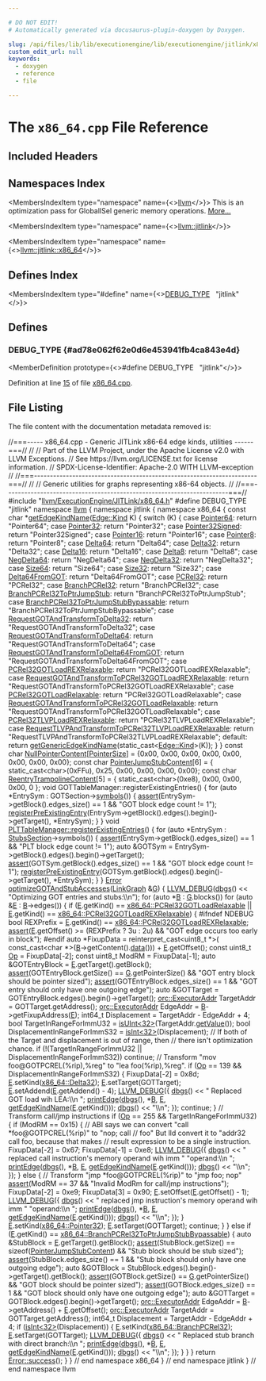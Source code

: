 ```yaml
---

# DO NOT EDIT!
# Automatically generated via docusaurus-plugin-doxygen by Doxygen.

slug: /api/files/lib/lib/executionengine/lib/executionengine/jitlink/x86-64-cpp
custom_edit_url: null
keywords:
  - doxygen
  - reference
  - file

---
```





# The `x86_64.cpp` File Reference

<DoxygenPage pluginConfig={pluginConfig}>



## Included Headers

<IncludesList>
<IncludesListItem
  filePath="llvm/ExecutionEngine/JITLink/x86_64.h"
  permalink="/docs/api/files/include/include/llvm/include/llvm/executionengine/include/llvm/executionengine/jitlink/x86-64-h"
  isLocal="true" />
</IncludesList>

## Namespaces Index

<MembersIndex>

<MembersIndexItem
  type="namespace"
  name={<><a href="/docs/api/namespaces/llvm">llvm</a></>}>
This is an optimization pass for GlobalISel generic memory operations. <a href="/docs/api/namespaces/llvm/#details">More...</a>
</MembersIndexItem>

<MembersIndexItem
  type="namespace"
  name={<><a href="/docs/api/namespaces/llvm/jitlink">llvm::jitlink</a></>}>
</MembersIndexItem>

<MembersIndexItem
  type="namespace"
  name={<><a href="/docs/api/namespaces/llvm/jitlink/x86-64">llvm::jitlink::x86_64</a></>}>
</MembersIndexItem>

</MembersIndex>

## Defines Index

<MembersIndex>

<MembersIndexItem
  type="#define"
  name={<><a href="#ad78e062f62e0d6e453941fb4ca843e4d">DEBUG&#95;TYPE</a>&nbsp;&nbsp;&nbsp;&quot;jitlink&quot;</>}>
</MembersIndexItem>

</MembersIndex>


<SectionDefinition>

## Defines

### DEBUG&#95;TYPE {#ad78e062f62e0d6e453941fb4ca843e4d}

<MemberDefinition
  prototype={<>#define DEBUG&#95;TYPE&nbsp;&nbsp;&nbsp;&quot;jitlink&quot;</>}>

Definition at line <a href="#l00015">15</a> of file <a href="/docs/api/files/lib/lib/executionengine/lib/executionengine/jitlink/x86-64-cpp">x86&#95;64.cpp</a>.
</MemberDefinition>

</SectionDefinition>

## File Listing

The file content with the documentation metadata removed is:

<ProgramListing>

<Link id="l00001" /><CodeLine lineNumber="1"><span class="doxyHighlightComment">//===----- x86&#95;64.cpp - Generic JITLink x86-64 edge kinds, utilities ------===//</span></CodeLine>
<Link id="l00002" /><CodeLine lineNumber="2"><span class="doxyHighlightComment">//</span></CodeLine>
<Link id="l00003" /><CodeLine lineNumber="3"><span class="doxyHighlightComment">// Part of the LLVM Project, under the Apache License v2.0 with LLVM Exceptions.</span></CodeLine>
<Link id="l00004" /><CodeLine lineNumber="4"><span class="doxyHighlightComment">// See https://llvm.org/LICENSE.txt for license information.</span></CodeLine>
<Link id="l00005" /><CodeLine lineNumber="5"><span class="doxyHighlightComment">// SPDX-License-Identifier: Apache-2.0 WITH LLVM-exception</span></CodeLine>
<Link id="l00006" /><CodeLine lineNumber="6"><span class="doxyHighlightComment">//</span></CodeLine>
<Link id="l00007" /><CodeLine lineNumber="7"><span class="doxyHighlightComment">//===----------------------------------------------------------------------===//</span></CodeLine>
<Link id="l00008" /><CodeLine lineNumber="8"><span class="doxyHighlightComment">//</span></CodeLine>
<Link id="l00009" /><CodeLine lineNumber="9"><span class="doxyHighlightComment">// Generic utilities for graphs representing x86-64 objects.</span></CodeLine>
<Link id="l00010" /><CodeLine lineNumber="10"><span class="doxyHighlightComment">//</span></CodeLine>
<Link id="l00011" /><CodeLine lineNumber="11"><span class="doxyHighlightComment">//===----------------------------------------------------------------------===//</span></CodeLine>
<Link id="l00012" /><CodeLine lineNumber="12"></CodeLine>
<Link id="l00013" /><CodeLine lineNumber="13"><span class="doxyHighlightPreprocessor">#include &quot;<a href="/docs/api/files/include/include/llvm/include/llvm/executionengine/include/llvm/executionengine/jitlink/x86-64-h">llvm/ExecutionEngine/JITLink/x86&#95;64.h</a>&quot;</span></CodeLine>
<Link id="l00014" /><CodeLine lineNumber="14"></CodeLine>
<Link id="l00015" /><CodeLine lineNumber="15" lineLink="#ad78e062f62e0d6e453941fb4ca843e4d"><span class="doxyHighlightPreprocessor">#define DEBUG&#95;TYPE &quot;jitlink&quot;</span></CodeLine>
<Link id="l00016" /><CodeLine lineNumber="16"></CodeLine>
<Link id="l00017" /><CodeLine lineNumber="17"><span class="doxyHighlightKeyword">namespace </span><span class="doxyHighlight"><a href="/docs/api/namespaces/llvm">llvm</a> &#123;</span></CodeLine>
<Link id="l00018" /><CodeLine lineNumber="18"><span class="doxyHighlightKeyword">namespace </span><span class="doxyHighlight">jitlink &#123;</span></CodeLine>
<Link id="l00019" /><CodeLine lineNumber="19"><span class="doxyHighlightKeyword">namespace </span><span class="doxyHighlight">x86&#95;64 &#123;</span></CodeLine>
<Link id="l00020" /><CodeLine lineNumber="20"></CodeLine>
<Link id="l00021" /><CodeLine lineNumber="21" lineLink="/docs/api/namespaces/llvm/jitlink/x86-64/#a2b9b4bde645a27a83435303ac1e06e69"><span class="doxyHighlightKeyword">const</span><span class="doxyHighlight"> </span><span class="doxyHighlightKeywordType">char</span><span class="doxyHighlight"> &#42;<a href="/docs/api/namespaces/llvm/jitlink/x86-64/#a2b9b4bde645a27a83435303ac1e06e69">getEdgeKindName</a>(<a href="/docs/api/classes/llvm/jitlink/edge/#af18145da213e6c4033b368d657e80baa">Edge::Kind</a> K) &#123;</span></CodeLine>
<Link id="l00022" /><CodeLine lineNumber="22"><span class="doxyHighlight">  </span><span class="doxyHighlightKeywordFlow">switch</span><span class="doxyHighlight"> (K) &#123;</span></CodeLine>
<Link id="l00023" /><CodeLine lineNumber="23"><span class="doxyHighlight">  </span><span class="doxyHighlightKeywordFlow">case</span><span class="doxyHighlight"> <a href="/docs/api/namespaces/llvm/jitlink/x86-64/#aebb5822f6bda55afbca20f322d73a2a1aa9b0fce35f44572f2bddf0fe8a2c64e4">Pointer64</a>:</span></CodeLine>
<Link id="l00024" /><CodeLine lineNumber="24"><span class="doxyHighlight">    </span><span class="doxyHighlightKeywordFlow">return</span><span class="doxyHighlight"> </span><span class="doxyHighlightStringLiteral">&quot;Pointer64&quot;</span><span class="doxyHighlight">;</span></CodeLine>
<Link id="l00025" /><CodeLine lineNumber="25"><span class="doxyHighlight">  </span><span class="doxyHighlightKeywordFlow">case</span><span class="doxyHighlight"> <a href="/docs/api/namespaces/llvm/jitlink/x86-64/#aebb5822f6bda55afbca20f322d73a2a1a12f965819db53282535bd5766d5783e3">Pointer32</a>:</span></CodeLine>
<Link id="l00026" /><CodeLine lineNumber="26"><span class="doxyHighlight">    </span><span class="doxyHighlightKeywordFlow">return</span><span class="doxyHighlight"> </span><span class="doxyHighlightStringLiteral">&quot;Pointer32&quot;</span><span class="doxyHighlight">;</span></CodeLine>
<Link id="l00027" /><CodeLine lineNumber="27"><span class="doxyHighlight">  </span><span class="doxyHighlightKeywordFlow">case</span><span class="doxyHighlight"> <a href="/docs/api/namespaces/llvm/jitlink/x86-64/#aebb5822f6bda55afbca20f322d73a2a1a34c4628fc868b9a8285b84ac203ff65f">Pointer32Signed</a>:</span></CodeLine>
<Link id="l00028" /><CodeLine lineNumber="28"><span class="doxyHighlight">    </span><span class="doxyHighlightKeywordFlow">return</span><span class="doxyHighlight"> </span><span class="doxyHighlightStringLiteral">&quot;Pointer32Signed&quot;</span><span class="doxyHighlight">;</span></CodeLine>
<Link id="l00029" /><CodeLine lineNumber="29"><span class="doxyHighlight">  </span><span class="doxyHighlightKeywordFlow">case</span><span class="doxyHighlight"> <a href="/docs/api/namespaces/llvm/jitlink/x86-64/#aebb5822f6bda55afbca20f322d73a2a1a9373b13e8458a9e8381f56fc053a90fb">Pointer16</a>:</span></CodeLine>
<Link id="l00030" /><CodeLine lineNumber="30"><span class="doxyHighlight">    </span><span class="doxyHighlightKeywordFlow">return</span><span class="doxyHighlight"> </span><span class="doxyHighlightStringLiteral">&quot;Pointer16&quot;</span><span class="doxyHighlight">;</span></CodeLine>
<Link id="l00031" /><CodeLine lineNumber="31"><span class="doxyHighlight">  </span><span class="doxyHighlightKeywordFlow">case</span><span class="doxyHighlight"> <a href="/docs/api/namespaces/llvm/jitlink/x86-64/#aebb5822f6bda55afbca20f322d73a2a1a21a771aa9e28a965fcfc0f7116afdb52">Pointer8</a>:</span></CodeLine>
<Link id="l00032" /><CodeLine lineNumber="32"><span class="doxyHighlight">    </span><span class="doxyHighlightKeywordFlow">return</span><span class="doxyHighlight"> </span><span class="doxyHighlightStringLiteral">&quot;Pointer8&quot;</span><span class="doxyHighlight">;</span></CodeLine>
<Link id="l00033" /><CodeLine lineNumber="33"><span class="doxyHighlight">  </span><span class="doxyHighlightKeywordFlow">case</span><span class="doxyHighlight"> <a href="/docs/api/namespaces/llvm/jitlink/x86-64/#aebb5822f6bda55afbca20f322d73a2a1a0813e2e217bec0a3795f7e0bf463bbdc">Delta64</a>:</span></CodeLine>
<Link id="l00034" /><CodeLine lineNumber="34"><span class="doxyHighlight">    </span><span class="doxyHighlightKeywordFlow">return</span><span class="doxyHighlight"> </span><span class="doxyHighlightStringLiteral">&quot;Delta64&quot;</span><span class="doxyHighlight">;</span></CodeLine>
<Link id="l00035" /><CodeLine lineNumber="35"><span class="doxyHighlight">  </span><span class="doxyHighlightKeywordFlow">case</span><span class="doxyHighlight"> <a href="/docs/api/namespaces/llvm/jitlink/x86-64/#aebb5822f6bda55afbca20f322d73a2a1ae8b3d9d60bcce88f74377f0b3a845a3c">Delta32</a>:</span></CodeLine>
<Link id="l00036" /><CodeLine lineNumber="36"><span class="doxyHighlight">    </span><span class="doxyHighlightKeywordFlow">return</span><span class="doxyHighlight"> </span><span class="doxyHighlightStringLiteral">&quot;Delta32&quot;</span><span class="doxyHighlight">;</span></CodeLine>
<Link id="l00037" /><CodeLine lineNumber="37"><span class="doxyHighlight">  </span><span class="doxyHighlightKeywordFlow">case</span><span class="doxyHighlight"> <a href="/docs/api/namespaces/llvm/jitlink/x86-64/#aebb5822f6bda55afbca20f322d73a2a1a07c726345490ba4b773b1a3f4d82d58f">Delta16</a>:</span></CodeLine>
<Link id="l00038" /><CodeLine lineNumber="38"><span class="doxyHighlight">    </span><span class="doxyHighlightKeywordFlow">return</span><span class="doxyHighlight"> </span><span class="doxyHighlightStringLiteral">&quot;Delta16&quot;</span><span class="doxyHighlight">;</span></CodeLine>
<Link id="l00039" /><CodeLine lineNumber="39"><span class="doxyHighlight">  </span><span class="doxyHighlightKeywordFlow">case</span><span class="doxyHighlight"> <a href="/docs/api/namespaces/llvm/jitlink/x86-64/#aebb5822f6bda55afbca20f322d73a2a1af668cb8ac335e5d9af3fc8e311b6e0aa">Delta8</a>:</span></CodeLine>
<Link id="l00040" /><CodeLine lineNumber="40"><span class="doxyHighlight">    </span><span class="doxyHighlightKeywordFlow">return</span><span class="doxyHighlight"> </span><span class="doxyHighlightStringLiteral">&quot;Delta8&quot;</span><span class="doxyHighlight">;</span></CodeLine>
<Link id="l00041" /><CodeLine lineNumber="41"><span class="doxyHighlight">  </span><span class="doxyHighlightKeywordFlow">case</span><span class="doxyHighlight"> <a href="/docs/api/namespaces/llvm/jitlink/x86-64/#aebb5822f6bda55afbca20f322d73a2a1a839d55b90b99a051adaac5b1acff9916">NegDelta64</a>:</span></CodeLine>
<Link id="l00042" /><CodeLine lineNumber="42"><span class="doxyHighlight">    </span><span class="doxyHighlightKeywordFlow">return</span><span class="doxyHighlight"> </span><span class="doxyHighlightStringLiteral">&quot;NegDelta64&quot;</span><span class="doxyHighlight">;</span></CodeLine>
<Link id="l00043" /><CodeLine lineNumber="43"><span class="doxyHighlight">  </span><span class="doxyHighlightKeywordFlow">case</span><span class="doxyHighlight"> <a href="/docs/api/namespaces/llvm/jitlink/x86-64/#aebb5822f6bda55afbca20f322d73a2a1abd3d0bdbcb54e70a617ffa080e3befee">NegDelta32</a>:</span></CodeLine>
<Link id="l00044" /><CodeLine lineNumber="44"><span class="doxyHighlight">    </span><span class="doxyHighlightKeywordFlow">return</span><span class="doxyHighlight"> </span><span class="doxyHighlightStringLiteral">&quot;NegDelta32&quot;</span><span class="doxyHighlight">;</span></CodeLine>
<Link id="l00045" /><CodeLine lineNumber="45"><span class="doxyHighlight">  </span><span class="doxyHighlightKeywordFlow">case</span><span class="doxyHighlight"> <a href="/docs/api/namespaces/llvm/jitlink/x86-64/#aebb5822f6bda55afbca20f322d73a2a1a8234b7c99627f2565403c5ae878c2fca">Size64</a>:</span></CodeLine>
<Link id="l00046" /><CodeLine lineNumber="46"><span class="doxyHighlight">    </span><span class="doxyHighlightKeywordFlow">return</span><span class="doxyHighlight"> </span><span class="doxyHighlightStringLiteral">&quot;Size64&quot;</span><span class="doxyHighlight">;</span></CodeLine>
<Link id="l00047" /><CodeLine lineNumber="47"><span class="doxyHighlight">  </span><span class="doxyHighlightKeywordFlow">case</span><span class="doxyHighlight"> <a href="/docs/api/namespaces/llvm/jitlink/x86-64/#aebb5822f6bda55afbca20f322d73a2a1aaa0c7a1bad5278edf861978dd8ee784b">Size32</a>:</span></CodeLine>
<Link id="l00048" /><CodeLine lineNumber="48"><span class="doxyHighlight">    </span><span class="doxyHighlightKeywordFlow">return</span><span class="doxyHighlight"> </span><span class="doxyHighlightStringLiteral">&quot;Size32&quot;</span><span class="doxyHighlight">;</span></CodeLine>
<Link id="l00049" /><CodeLine lineNumber="49"><span class="doxyHighlight">  </span><span class="doxyHighlightKeywordFlow">case</span><span class="doxyHighlight"> <a href="/docs/api/namespaces/llvm/jitlink/x86-64/#aebb5822f6bda55afbca20f322d73a2a1a01de57a850e4e1dcca112b0916082457">Delta64FromGOT</a>:</span></CodeLine>
<Link id="l00050" /><CodeLine lineNumber="50"><span class="doxyHighlight">    </span><span class="doxyHighlightKeywordFlow">return</span><span class="doxyHighlight"> </span><span class="doxyHighlightStringLiteral">&quot;Delta64FromGOT&quot;</span><span class="doxyHighlight">;</span></CodeLine>
<Link id="l00051" /><CodeLine lineNumber="51"><span class="doxyHighlight">  </span><span class="doxyHighlightKeywordFlow">case</span><span class="doxyHighlight"> <a href="/docs/api/namespaces/llvm/jitlink/x86-64/#aebb5822f6bda55afbca20f322d73a2a1a7cb0483abb6a27356f946cb706c696a9">PCRel32</a>:</span></CodeLine>
<Link id="l00052" /><CodeLine lineNumber="52"><span class="doxyHighlight">    </span><span class="doxyHighlightKeywordFlow">return</span><span class="doxyHighlight"> </span><span class="doxyHighlightStringLiteral">&quot;PCRel32&quot;</span><span class="doxyHighlight">;</span></CodeLine>
<Link id="l00053" /><CodeLine lineNumber="53"><span class="doxyHighlight">  </span><span class="doxyHighlightKeywordFlow">case</span><span class="doxyHighlight"> <a href="/docs/api/namespaces/llvm/jitlink/x86-64/#aebb5822f6bda55afbca20f322d73a2a1a34ef37c952f50f08ba132f992af9bba4">BranchPCRel32</a>:</span></CodeLine>
<Link id="l00054" /><CodeLine lineNumber="54"><span class="doxyHighlight">    </span><span class="doxyHighlightKeywordFlow">return</span><span class="doxyHighlight"> </span><span class="doxyHighlightStringLiteral">&quot;BranchPCRel32&quot;</span><span class="doxyHighlight">;</span></CodeLine>
<Link id="l00055" /><CodeLine lineNumber="55"><span class="doxyHighlight">  </span><span class="doxyHighlightKeywordFlow">case</span><span class="doxyHighlight"> <a href="/docs/api/namespaces/llvm/jitlink/x86-64/#aebb5822f6bda55afbca20f322d73a2a1ab397b16e783227e075cdb27c9afbcdc4">BranchPCRel32ToPtrJumpStub</a>:</span></CodeLine>
<Link id="l00056" /><CodeLine lineNumber="56"><span class="doxyHighlight">    </span><span class="doxyHighlightKeywordFlow">return</span><span class="doxyHighlight"> </span><span class="doxyHighlightStringLiteral">&quot;BranchPCRel32ToPtrJumpStub&quot;</span><span class="doxyHighlight">;</span></CodeLine>
<Link id="l00057" /><CodeLine lineNumber="57"><span class="doxyHighlight">  </span><span class="doxyHighlightKeywordFlow">case</span><span class="doxyHighlight"> <a href="/docs/api/namespaces/llvm/jitlink/x86-64/#aebb5822f6bda55afbca20f322d73a2a1abbcdf6b67a662a9bd7b37181b24a3c6f">BranchPCRel32ToPtrJumpStubBypassable</a>:</span></CodeLine>
<Link id="l00058" /><CodeLine lineNumber="58"><span class="doxyHighlight">    </span><span class="doxyHighlightKeywordFlow">return</span><span class="doxyHighlight"> </span><span class="doxyHighlightStringLiteral">&quot;BranchPCRel32ToPtrJumpStubBypassable&quot;</span><span class="doxyHighlight">;</span></CodeLine>
<Link id="l00059" /><CodeLine lineNumber="59"><span class="doxyHighlight">  </span><span class="doxyHighlightKeywordFlow">case</span><span class="doxyHighlight"> <a href="/docs/api/namespaces/llvm/jitlink/x86-64/#aebb5822f6bda55afbca20f322d73a2a1a1b3a2e2ef0509b193690450206228b2b">RequestGOTAndTransformToDelta32</a>:</span></CodeLine>
<Link id="l00060" /><CodeLine lineNumber="60"><span class="doxyHighlight">    </span><span class="doxyHighlightKeywordFlow">return</span><span class="doxyHighlight"> </span><span class="doxyHighlightStringLiteral">&quot;RequestGOTAndTransformToDelta32&quot;</span><span class="doxyHighlight">;</span></CodeLine>
<Link id="l00061" /><CodeLine lineNumber="61"><span class="doxyHighlight">  </span><span class="doxyHighlightKeywordFlow">case</span><span class="doxyHighlight"> <a href="/docs/api/namespaces/llvm/jitlink/x86-64/#aebb5822f6bda55afbca20f322d73a2a1a60f7bd35a2ff8c19770fee91581e3929">RequestGOTAndTransformToDelta64</a>:</span></CodeLine>
<Link id="l00062" /><CodeLine lineNumber="62"><span class="doxyHighlight">    </span><span class="doxyHighlightKeywordFlow">return</span><span class="doxyHighlight"> </span><span class="doxyHighlightStringLiteral">&quot;RequestGOTAndTransformToDelta64&quot;</span><span class="doxyHighlight">;</span></CodeLine>
<Link id="l00063" /><CodeLine lineNumber="63"><span class="doxyHighlight">  </span><span class="doxyHighlightKeywordFlow">case</span><span class="doxyHighlight"> <a href="/docs/api/namespaces/llvm/jitlink/x86-64/#aebb5822f6bda55afbca20f322d73a2a1a75c226be11a3474c2fec6ed507d60a12">RequestGOTAndTransformToDelta64FromGOT</a>:</span></CodeLine>
<Link id="l00064" /><CodeLine lineNumber="64"><span class="doxyHighlight">    </span><span class="doxyHighlightKeywordFlow">return</span><span class="doxyHighlight"> </span><span class="doxyHighlightStringLiteral">&quot;RequestGOTAndTransformToDelta64FromGOT&quot;</span><span class="doxyHighlight">;</span></CodeLine>
<Link id="l00065" /><CodeLine lineNumber="65"><span class="doxyHighlight">  </span><span class="doxyHighlightKeywordFlow">case</span><span class="doxyHighlight"> <a href="/docs/api/namespaces/llvm/jitlink/x86-64/#aebb5822f6bda55afbca20f322d73a2a1a81bb18739548bc2a716e15d451114be1">PCRel32GOTLoadREXRelaxable</a>:</span></CodeLine>
<Link id="l00066" /><CodeLine lineNumber="66"><span class="doxyHighlight">    </span><span class="doxyHighlightKeywordFlow">return</span><span class="doxyHighlight"> </span><span class="doxyHighlightStringLiteral">&quot;PCRel32GOTLoadREXRelaxable&quot;</span><span class="doxyHighlight">;</span></CodeLine>
<Link id="l00067" /><CodeLine lineNumber="67"><span class="doxyHighlight">  </span><span class="doxyHighlightKeywordFlow">case</span><span class="doxyHighlight"> <a href="/docs/api/namespaces/llvm/jitlink/x86-64/#aebb5822f6bda55afbca20f322d73a2a1ab5f29838f6d74e9a4bb9453ac240204d">RequestGOTAndTransformToPCRel32GOTLoadREXRelaxable</a>:</span></CodeLine>
<Link id="l00068" /><CodeLine lineNumber="68"><span class="doxyHighlight">    </span><span class="doxyHighlightKeywordFlow">return</span><span class="doxyHighlight"> </span><span class="doxyHighlightStringLiteral">&quot;RequestGOTAndTransformToPCRel32GOTLoadREXRelaxable&quot;</span><span class="doxyHighlight">;</span></CodeLine>
<Link id="l00069" /><CodeLine lineNumber="69"><span class="doxyHighlight">  </span><span class="doxyHighlightKeywordFlow">case</span><span class="doxyHighlight"> <a href="/docs/api/namespaces/llvm/jitlink/x86-64/#aebb5822f6bda55afbca20f322d73a2a1a2669dc43fc00ceeba47db937ae286b4b">PCRel32GOTLoadRelaxable</a>:</span></CodeLine>
<Link id="l00070" /><CodeLine lineNumber="70"><span class="doxyHighlight">    </span><span class="doxyHighlightKeywordFlow">return</span><span class="doxyHighlight"> </span><span class="doxyHighlightStringLiteral">&quot;PCRel32GOTLoadRelaxable&quot;</span><span class="doxyHighlight">;</span></CodeLine>
<Link id="l00071" /><CodeLine lineNumber="71"><span class="doxyHighlight">  </span><span class="doxyHighlightKeywordFlow">case</span><span class="doxyHighlight"> <a href="/docs/api/namespaces/llvm/jitlink/x86-64/#aebb5822f6bda55afbca20f322d73a2a1aa6cfcfc8b35fd783c173adbaf7cb0dd6">RequestGOTAndTransformToPCRel32GOTLoadRelaxable</a>:</span></CodeLine>
<Link id="l00072" /><CodeLine lineNumber="72"><span class="doxyHighlight">    </span><span class="doxyHighlightKeywordFlow">return</span><span class="doxyHighlight"> </span><span class="doxyHighlightStringLiteral">&quot;RequestGOTAndTransformToPCRel32GOTLoadRelaxable&quot;</span><span class="doxyHighlight">;</span></CodeLine>
<Link id="l00073" /><CodeLine lineNumber="73"><span class="doxyHighlight">  </span><span class="doxyHighlightKeywordFlow">case</span><span class="doxyHighlight"> <a href="/docs/api/namespaces/llvm/jitlink/x86-64/#aebb5822f6bda55afbca20f322d73a2a1a78ad01c24da93121cfe0a5249a1ece6d">PCRel32TLVPLoadREXRelaxable</a>:</span></CodeLine>
<Link id="l00074" /><CodeLine lineNumber="74"><span class="doxyHighlight">    </span><span class="doxyHighlightKeywordFlow">return</span><span class="doxyHighlight"> </span><span class="doxyHighlightStringLiteral">&quot;PCRel32TLVPLoadREXRelaxable&quot;</span><span class="doxyHighlight">;</span></CodeLine>
<Link id="l00075" /><CodeLine lineNumber="75"><span class="doxyHighlight">  </span><span class="doxyHighlightKeywordFlow">case</span><span class="doxyHighlight"> <a href="/docs/api/namespaces/llvm/jitlink/x86-64/#aebb5822f6bda55afbca20f322d73a2a1a746f39ee3f37365c07571ccce236198d">RequestTLVPAndTransformToPCRel32TLVPLoadREXRelaxable</a>:</span></CodeLine>
<Link id="l00076" /><CodeLine lineNumber="76"><span class="doxyHighlight">    </span><span class="doxyHighlightKeywordFlow">return</span><span class="doxyHighlight"> </span><span class="doxyHighlightStringLiteral">&quot;RequestTLVPAndTransformToPCRel32TLVPLoadREXRelaxable&quot;</span><span class="doxyHighlight">;</span></CodeLine>
<Link id="l00077" /><CodeLine lineNumber="77"><span class="doxyHighlight">  </span><span class="doxyHighlightKeywordFlow">default</span><span class="doxyHighlight">:</span></CodeLine>
<Link id="l00078" /><CodeLine lineNumber="78"><span class="doxyHighlight">    </span><span class="doxyHighlightKeywordFlow">return</span><span class="doxyHighlight"> <a href="/docs/api/namespaces/llvm/jitlink/#a06eee57acde48953ffd29ae8d337202e">getGenericEdgeKindName</a>(</span><span class="doxyHighlightKeyword">static&#95;cast&lt;</span><span class="doxyHighlight"><a href="/docs/api/classes/llvm/jitlink/edge/#af18145da213e6c4033b368d657e80baa">Edge::Kind</a></span><span class="doxyHighlightKeyword">&gt;</span><span class="doxyHighlight">(K));</span></CodeLine>
<Link id="l00079" /><CodeLine lineNumber="79"><span class="doxyHighlight">  &#125;</span></CodeLine>
<Link id="l00080" /><CodeLine lineNumber="80"><span class="doxyHighlight">&#125;</span></CodeLine>
<Link id="l00081" /><CodeLine lineNumber="81"></CodeLine>
<Link id="l00082" /><CodeLine lineNumber="82" lineLink="/docs/api/namespaces/llvm/jitlink/x86-64/#aa49410e3ce0c5b98847f643624370778"><span class="doxyHighlightKeyword">const</span><span class="doxyHighlight"> </span><span class="doxyHighlightKeywordType">char</span><span class="doxyHighlight"> <a href="/docs/api/namespaces/llvm/jitlink/x86-64/#aa49410e3ce0c5b98847f643624370778">NullPointerContent</a>&#91;<a href="/docs/api/namespaces/llvm/jitlink/x86-64/#a73a3b0ce55e5217546f5140e284e5ae3">PointerSize</a>&#93; = &#123;0x00, 0x00, 0x00, 0x00,</span></CodeLine>
<Link id="l00083" /><CodeLine lineNumber="83"><span class="doxyHighlight">                                              0x00, 0x00, 0x00, 0x00&#125;;</span></CodeLine>
<Link id="l00084" /><CodeLine lineNumber="84"></CodeLine>
<Link id="l00085" /><CodeLine lineNumber="85" lineLink="/docs/api/namespaces/llvm/jitlink/x86-64/#acd96e0def723945c3f358d87e5d7a054"><span class="doxyHighlightKeyword">const</span><span class="doxyHighlight"> </span><span class="doxyHighlightKeywordType">char</span><span class="doxyHighlight"> <a href="/docs/api/namespaces/llvm/jitlink/x86-64/#acd96e0def723945c3f358d87e5d7a054">PointerJumpStubContent</a>&#91;6&#93; = &#123;</span></CodeLine>
<Link id="l00086" /><CodeLine lineNumber="86"><span class="doxyHighlight">    </span><span class="doxyHighlightKeyword">static&#95;cast&lt;</span><span class="doxyHighlightKeywordType">char</span><span class="doxyHighlightKeyword">&gt;</span><span class="doxyHighlight">(0xFFu), 0x25, 0x00, 0x00, 0x00, 0x00&#125;;</span></CodeLine>
<Link id="l00087" /><CodeLine lineNumber="87"></CodeLine>
<Link id="l00088" /><CodeLine lineNumber="88" lineLink="/docs/api/namespaces/llvm/jitlink/x86-64/#acb329db9130636bd0da16c88649d3268"><span class="doxyHighlightKeyword">const</span><span class="doxyHighlight"> </span><span class="doxyHighlightKeywordType">char</span><span class="doxyHighlight"> <a href="/docs/api/namespaces/llvm/jitlink/x86-64/#acb329db9130636bd0da16c88649d3268">ReentryTrampolineContent</a>&#91;5&#93; = &#123;</span></CodeLine>
<Link id="l00089" /><CodeLine lineNumber="89"><span class="doxyHighlight">  </span><span class="doxyHighlightKeyword">static&#95;cast&lt;</span><span class="doxyHighlightKeywordType">char</span><span class="doxyHighlightKeyword">&gt;</span><span class="doxyHighlight">(0xe8), 0x00, 0x00, 0x00, 0</span></CodeLine>
<Link id="l00090" /><CodeLine lineNumber="90"><span class="doxyHighlight">&#125;;</span></CodeLine>
<Link id="l00091" /><CodeLine lineNumber="91"></CodeLine>
<Link id="l00092" /><CodeLine lineNumber="92"><span class="doxyHighlightKeywordType">void</span><span class="doxyHighlight"> GOTTableManager::registerExistingEntries() &#123;</span></CodeLine>
<Link id="l00093" /><CodeLine lineNumber="93"><span class="doxyHighlight">  </span><span class="doxyHighlightKeywordFlow">for</span><span class="doxyHighlight"> (</span><span class="doxyHighlightKeyword">auto</span><span class="doxyHighlight"> &#42;EntrySym : GOTSection-&gt;<a href="/docs/api/classes/llvm/jitlink/section/#a028aa065623fa3f89610548040ad0bfa">symbols</a>()) &#123;</span></CodeLine>
<Link id="l00094" /><CodeLine lineNumber="94"><span class="doxyHighlight">    <a href="/docs/api/files/lib/lib/target/lib/target/amdgpu/silowercontrolflow-cpp/#a4868c5d81c5ccc98c47aeab6244346a0">assert</a>(EntrySym-&gt;getBlock().edges&#95;size() == 1 &amp;&amp;</span></CodeLine>
<Link id="l00095" /><CodeLine lineNumber="95"><span class="doxyHighlight">           </span><span class="doxyHighlightStringLiteral">&quot;GOT block edge count != 1&quot;</span><span class="doxyHighlight">);</span></CodeLine>
<Link id="l00096" /><CodeLine lineNumber="96"><span class="doxyHighlight">    <a href="/docs/api/classes/llvm/jitlink/tablemanager/#ace7f4ad413507742c3a483f951e357cf">registerPreExistingEntry</a>(EntrySym-&gt;getBlock().edges().begin()-&gt;getTarget(),</span></CodeLine>
<Link id="l00097" /><CodeLine lineNumber="97"><span class="doxyHighlight">                             &#42;EntrySym);</span></CodeLine>
<Link id="l00098" /><CodeLine lineNumber="98"><span class="doxyHighlight">  &#125;</span></CodeLine>
<Link id="l00099" /><CodeLine lineNumber="99"><span class="doxyHighlight">&#125;</span></CodeLine>
<Link id="l00100" /><CodeLine lineNumber="100"></CodeLine>
<Link id="l00101" /><CodeLine lineNumber="101" lineLink="/docs/api/classes/llvm/jitlink/x86-64/plttablemanager/#aed6a4ad1b5ea92310acc5f42158f9111"><span class="doxyHighlightKeywordType">void</span><span class="doxyHighlight"> <a href="/docs/api/classes/llvm/jitlink/x86-64/plttablemanager/#aed6a4ad1b5ea92310acc5f42158f9111">PLTTableManager::registerExistingEntries</a>() &#123;</span></CodeLine>
<Link id="l00102" /><CodeLine lineNumber="102"><span class="doxyHighlight">  </span><span class="doxyHighlightKeywordFlow">for</span><span class="doxyHighlight"> (</span><span class="doxyHighlightKeyword">auto</span><span class="doxyHighlight"> &#42;EntrySym : <a href="/docs/api/classes/llvm/jitlink/x86-64/plttablemanager/#a9b6bdc9552e320e5167254fd84c8aee0">StubsSection</a>-&gt;symbols()) &#123;</span></CodeLine>
<Link id="l00103" /><CodeLine lineNumber="103"><span class="doxyHighlight">    <a href="/docs/api/files/lib/lib/target/lib/target/amdgpu/silowercontrolflow-cpp/#a4868c5d81c5ccc98c47aeab6244346a0">assert</a>(EntrySym-&gt;getBlock().edges&#95;size() == 1 &amp;&amp;</span></CodeLine>
<Link id="l00104" /><CodeLine lineNumber="104"><span class="doxyHighlight">           </span><span class="doxyHighlightStringLiteral">&quot;PLT block edge count != 1&quot;</span><span class="doxyHighlight">);</span></CodeLine>
<Link id="l00105" /><CodeLine lineNumber="105"><span class="doxyHighlight">    </span><span class="doxyHighlightKeyword">auto</span><span class="doxyHighlight"> &amp;GOTSym = EntrySym-&gt;getBlock().edges().begin()-&gt;getTarget();</span></CodeLine>
<Link id="l00106" /><CodeLine lineNumber="106"><span class="doxyHighlight">    <a href="/docs/api/files/lib/lib/target/lib/target/amdgpu/silowercontrolflow-cpp/#a4868c5d81c5ccc98c47aeab6244346a0">assert</a>(GOTSym.getBlock().edges&#95;size() == 1 &amp;&amp; </span><span class="doxyHighlightStringLiteral">&quot;GOT block edge count != 1&quot;</span><span class="doxyHighlight">);</span></CodeLine>
<Link id="l00107" /><CodeLine lineNumber="107"><span class="doxyHighlight">    <a href="/docs/api/classes/llvm/jitlink/tablemanager/#ace7f4ad413507742c3a483f951e357cf">registerPreExistingEntry</a>(GOTSym.getBlock().edges().begin()-&gt;getTarget(),</span></CodeLine>
<Link id="l00108" /><CodeLine lineNumber="108"><span class="doxyHighlight">                             &#42;EntrySym);</span></CodeLine>
<Link id="l00109" /><CodeLine lineNumber="109"><span class="doxyHighlight">  &#125;</span></CodeLine>
<Link id="l00110" /><CodeLine lineNumber="110"><span class="doxyHighlight">&#125;</span></CodeLine>
<Link id="l00111" /><CodeLine lineNumber="111"></CodeLine>
<Link id="l00112" /><CodeLine lineNumber="112" lineLink="/docs/api/namespaces/llvm/jitlink/x86-64/#ac61404d428edea90fb2c5b180daf5361"><span class="doxyHighlight"><a href="/docs/api/classes/llvm/error">Error</a> <a href="/docs/api/namespaces/llvm/jitlink/x86-64/#ac61404d428edea90fb2c5b180daf5361">optimizeGOTAndStubAccesses</a>(<a href="/docs/api/classes/llvm/jitlink/linkgraph">LinkGraph</a> &amp;<a href="/docs/api/files/lib/lib/support/md5-cpp/#ad96b7cf3182ce2ba85e5a7a93b12c441">G</a>) &#123;</span></CodeLine>
<Link id="l00113" /><CodeLine lineNumber="113"><span class="doxyHighlight">  <a href="/docs/api/files/include/include/llvm/include/llvm/support/debug-h/#a196897517069dda1bdb549e24468f7d7">LLVM&#95;DEBUG</a>(<a href="/docs/api/namespaces/llvm/#a7c46c742c31be54870e2038048e6b391">dbgs</a>() &lt;&lt; </span><span class="doxyHighlightStringLiteral">&quot;Optimizing GOT entries and stubs:\\n&quot;</span><span class="doxyHighlight">);</span></CodeLine>
<Link id="l00114" /><CodeLine lineNumber="114"></CodeLine>
<Link id="l00115" /><CodeLine lineNumber="115"><span class="doxyHighlight">  </span><span class="doxyHighlightKeywordFlow">for</span><span class="doxyHighlight"> (</span><span class="doxyHighlightKeyword">auto</span><span class="doxyHighlight"> &#42;<a href="/docs/api/files/lib/lib/ir/builtingcs-cpp/#ae76959fe811ba090de4cba69ac00f1da">B</a> : <a href="/docs/api/files/lib/lib/support/md5-cpp/#ad96b7cf3182ce2ba85e5a7a93b12c441">G</a>.blocks())</span></CodeLine>
<Link id="l00116" /><CodeLine lineNumber="116"><span class="doxyHighlight">    </span><span class="doxyHighlightKeywordFlow">for</span><span class="doxyHighlight"> (</span><span class="doxyHighlightKeyword">auto</span><span class="doxyHighlight"> &amp;<a href="/docs/api/files/lib/lib/ir/builtingcs-cpp/#abb2b3a60ccc38a28239e19a1646e0c8a">E</a> : <a href="/docs/api/files/lib/lib/ir/builtingcs-cpp/#ae76959fe811ba090de4cba69ac00f1da">B</a>-&gt;edges()) &#123;</span></CodeLine>
<Link id="l00117" /><CodeLine lineNumber="117"><span class="doxyHighlight">      </span><span class="doxyHighlightKeywordFlow">if</span><span class="doxyHighlight"> (<a href="/docs/api/files/lib/lib/ir/builtingcs-cpp/#abb2b3a60ccc38a28239e19a1646e0c8a">E</a>.getKind() == <a href="/docs/api/namespaces/llvm/jitlink/x86-64/#aebb5822f6bda55afbca20f322d73a2a1a2669dc43fc00ceeba47db937ae286b4b">x86&#95;64::PCRel32GOTLoadRelaxable</a> ||</span></CodeLine>
<Link id="l00118" /><CodeLine lineNumber="118"><span class="doxyHighlight">          <a href="/docs/api/files/lib/lib/ir/builtingcs-cpp/#abb2b3a60ccc38a28239e19a1646e0c8a">E</a>.getKind() == <a href="/docs/api/namespaces/llvm/jitlink/x86-64/#aebb5822f6bda55afbca20f322d73a2a1a81bb18739548bc2a716e15d451114be1">x86&#95;64::PCRel32GOTLoadREXRelaxable</a>) &#123;</span></CodeLine>
<Link id="l00119" /><CodeLine lineNumber="119"><span class="doxyHighlightPreprocessor">#ifndef NDEBUG</span></CodeLine>
<Link id="l00120" /><CodeLine lineNumber="120"><span class="doxyHighlight">        </span><span class="doxyHighlightKeywordType">bool</span><span class="doxyHighlight"> REXPrefix = <a href="/docs/api/files/lib/lib/ir/builtingcs-cpp/#abb2b3a60ccc38a28239e19a1646e0c8a">E</a>.getKind() == <a href="/docs/api/namespaces/llvm/jitlink/x86-64/#aebb5822f6bda55afbca20f322d73a2a1a81bb18739548bc2a716e15d451114be1">x86&#95;64::PCRel32GOTLoadREXRelaxable</a>;</span></CodeLine>
<Link id="l00121" /><CodeLine lineNumber="121"><span class="doxyHighlight">        <a href="/docs/api/files/lib/lib/target/lib/target/amdgpu/silowercontrolflow-cpp/#a4868c5d81c5ccc98c47aeab6244346a0">assert</a>(<a href="/docs/api/files/lib/lib/ir/builtingcs-cpp/#abb2b3a60ccc38a28239e19a1646e0c8a">E</a>.getOffset() &gt;= (REXPrefix ? 3u : 2u) &amp;&amp;</span></CodeLine>
<Link id="l00122" /><CodeLine lineNumber="122"><span class="doxyHighlight">               </span><span class="doxyHighlightStringLiteral">&quot;GOT edge occurs too early in block&quot;</span><span class="doxyHighlight">);</span></CodeLine>
<Link id="l00123" /><CodeLine lineNumber="123"><span class="doxyHighlightPreprocessor">#endif</span></CodeLine>
<Link id="l00124" /><CodeLine lineNumber="124"><span class="doxyHighlight">        </span><span class="doxyHighlightKeyword">auto</span><span class="doxyHighlight"> &#42;FixupData = </span><span class="doxyHighlightKeyword">reinterpret&#95;cast&lt;</span><span class="doxyHighlight">uint8&#95;t &#42;</span><span class="doxyHighlightKeyword">&gt;</span><span class="doxyHighlight">(</span></CodeLine>
<Link id="l00125" /><CodeLine lineNumber="125"><span class="doxyHighlight">                              </span><span class="doxyHighlightKeyword">const&#95;cast&lt;</span><span class="doxyHighlightKeywordType">char</span><span class="doxyHighlight"> &#42;</span><span class="doxyHighlightKeyword">&gt;</span><span class="doxyHighlight">(<a href="/docs/api/files/lib/lib/ir/builtingcs-cpp/#ae76959fe811ba090de4cba69ac00f1da">B</a>-&gt;getContent().<a href="/docs/api/files/lib/lib/codegen/staticdatasplitter-cpp/#ad2fefd8832b4b1ea3dbb1f621063bbff">data</a>())) +</span></CodeLine>
<Link id="l00126" /><CodeLine lineNumber="126"><span class="doxyHighlight">                          <a href="/docs/api/files/lib/lib/ir/builtingcs-cpp/#abb2b3a60ccc38a28239e19a1646e0c8a">E</a>.getOffset();</span></CodeLine>
<Link id="l00127" /><CodeLine lineNumber="127"><span class="doxyHighlight">        </span><span class="doxyHighlightKeyword">const</span><span class="doxyHighlight"> uint8&#95;t <a href="/docs/api/namespaces/llvm/#ab471937b9a227e70c7fe8bd9604014d6">Op</a> = FixupData&#91;-2&#93;;</span></CodeLine>
<Link id="l00128" /><CodeLine lineNumber="128"><span class="doxyHighlight">        </span><span class="doxyHighlightKeyword">const</span><span class="doxyHighlight"> uint8&#95;t ModRM = FixupData&#91;-1&#93;;</span></CodeLine>
<Link id="l00129" /><CodeLine lineNumber="129"></CodeLine>
<Link id="l00130" /><CodeLine lineNumber="130"><span class="doxyHighlight">        </span><span class="doxyHighlightKeyword">auto</span><span class="doxyHighlight"> &amp;GOTEntryBlock = <a href="/docs/api/files/lib/lib/ir/builtingcs-cpp/#abb2b3a60ccc38a28239e19a1646e0c8a">E</a>.getTarget().getBlock();</span></CodeLine>
<Link id="l00131" /><CodeLine lineNumber="131"><span class="doxyHighlight">        <a href="/docs/api/files/lib/lib/target/lib/target/amdgpu/silowercontrolflow-cpp/#a4868c5d81c5ccc98c47aeab6244346a0">assert</a>(GOTEntryBlock.getSize() == <a href="/docs/api/files/lib/lib/support/md5-cpp/#ad96b7cf3182ce2ba85e5a7a93b12c441">G</a>.getPointerSize() &amp;&amp;</span></CodeLine>
<Link id="l00132" /><CodeLine lineNumber="132"><span class="doxyHighlight">               </span><span class="doxyHighlightStringLiteral">&quot;GOT entry block should be pointer sized&quot;</span><span class="doxyHighlight">);</span></CodeLine>
<Link id="l00133" /><CodeLine lineNumber="133"><span class="doxyHighlight">        <a href="/docs/api/files/lib/lib/target/lib/target/amdgpu/silowercontrolflow-cpp/#a4868c5d81c5ccc98c47aeab6244346a0">assert</a>(GOTEntryBlock.edges&#95;size() == 1 &amp;&amp;</span></CodeLine>
<Link id="l00134" /><CodeLine lineNumber="134"><span class="doxyHighlight">               </span><span class="doxyHighlightStringLiteral">&quot;GOT entry should only have one outgoing edge&quot;</span><span class="doxyHighlight">);</span></CodeLine>
<Link id="l00135" /><CodeLine lineNumber="135"><span class="doxyHighlight">        </span><span class="doxyHighlightKeyword">auto</span><span class="doxyHighlight"> &amp;GOTTarget = GOTEntryBlock.edges().begin()-&gt;getTarget();</span></CodeLine>
<Link id="l00136" /><CodeLine lineNumber="136"><span class="doxyHighlight">        <a href="/docs/api/classes/llvm/orc/executoraddr">orc::ExecutorAddr</a> TargetAddr = GOTTarget.getAddress();</span></CodeLine>
<Link id="l00137" /><CodeLine lineNumber="137"><span class="doxyHighlight">        <a href="/docs/api/classes/llvm/orc/executoraddr">orc::ExecutorAddr</a> EdgeAddr = <a href="/docs/api/files/lib/lib/ir/builtingcs-cpp/#ae76959fe811ba090de4cba69ac00f1da">B</a>-&gt;getFixupAddress(<a href="/docs/api/files/lib/lib/ir/builtingcs-cpp/#abb2b3a60ccc38a28239e19a1646e0c8a">E</a>);</span></CodeLine>
<Link id="l00138" /><CodeLine lineNumber="138"><span class="doxyHighlight">        int64&#95;t Displacement = TargetAddr - EdgeAddr + 4;</span></CodeLine>
<Link id="l00139" /><CodeLine lineNumber="139"><span class="doxyHighlight">        </span><span class="doxyHighlightKeywordType">bool</span><span class="doxyHighlight"> TargetInRangeForImmU32 = <a href="/docs/api/namespaces/llvm/#a87e65296f2a6d9570117a852af342764">isUInt&lt;32&gt;</a>(TargetAddr.<a href="/docs/api/classes/llvm/orc/executoraddr/#a4ee908fb9052f020e3c50e3f1a7d81c5">getValue</a>());</span></CodeLine>
<Link id="l00140" /><CodeLine lineNumber="140"><span class="doxyHighlight">        </span><span class="doxyHighlightKeywordType">bool</span><span class="doxyHighlight"> DisplacementInRangeForImmS32 = <a href="/docs/api/namespaces/llvm/#a1a1e51a5952c3afa00875df90e7ae6f8">isInt&lt;32&gt;</a>(Displacement);</span></CodeLine>
<Link id="l00141" /><CodeLine lineNumber="141"></CodeLine>
<Link id="l00142" /><CodeLine lineNumber="142"><span class="doxyHighlight">        </span><span class="doxyHighlightComment">// If both of the Target and displacement is out of range, then</span></CodeLine>
<Link id="l00143" /><CodeLine lineNumber="143"><span class="doxyHighlight">        </span><span class="doxyHighlightComment">// there isn&#39;t optimization chance.</span></CodeLine>
<Link id="l00144" /><CodeLine lineNumber="144"><span class="doxyHighlight">        </span><span class="doxyHighlightKeywordFlow">if</span><span class="doxyHighlight"> (!(TargetInRangeForImmU32 || DisplacementInRangeForImmS32))</span></CodeLine>
<Link id="l00145" /><CodeLine lineNumber="145"><span class="doxyHighlight">          </span><span class="doxyHighlightKeywordFlow">continue</span><span class="doxyHighlight">;</span></CodeLine>
<Link id="l00146" /><CodeLine lineNumber="146"></CodeLine>
<Link id="l00147" /><CodeLine lineNumber="147"><span class="doxyHighlight">        </span><span class="doxyHighlightComment">// Transform &quot;mov foo@GOTPCREL(%rip),%reg&quot; to &quot;lea foo(%rip),%reg&quot;.</span></CodeLine>
<Link id="l00148" /><CodeLine lineNumber="148"><span class="doxyHighlight">        </span><span class="doxyHighlightKeywordFlow">if</span><span class="doxyHighlight"> (<a href="/docs/api/namespaces/llvm/#ab471937b9a227e70c7fe8bd9604014d6">Op</a> == 139 &amp;&amp; DisplacementInRangeForImmS32) &#123;</span></CodeLine>
<Link id="l00149" /><CodeLine lineNumber="149"><span class="doxyHighlight">          FixupData&#91;-2&#93; = 0x8d;</span></CodeLine>
<Link id="l00150" /><CodeLine lineNumber="150"><span class="doxyHighlight">          <a href="/docs/api/files/lib/lib/ir/builtingcs-cpp/#abb2b3a60ccc38a28239e19a1646e0c8a">E</a>.setKind(<a href="/docs/api/namespaces/llvm/jitlink/x86-64/#aebb5822f6bda55afbca20f322d73a2a1ae8b3d9d60bcce88f74377f0b3a845a3c">x86&#95;64::Delta32</a>);</span></CodeLine>
<Link id="l00151" /><CodeLine lineNumber="151"><span class="doxyHighlight">          <a href="/docs/api/files/lib/lib/ir/builtingcs-cpp/#abb2b3a60ccc38a28239e19a1646e0c8a">E</a>.setTarget(GOTTarget);</span></CodeLine>
<Link id="l00152" /><CodeLine lineNumber="152"><span class="doxyHighlight">          <a href="/docs/api/files/lib/lib/ir/builtingcs-cpp/#abb2b3a60ccc38a28239e19a1646e0c8a">E</a>.setAddend(<a href="/docs/api/files/lib/lib/ir/builtingcs-cpp/#abb2b3a60ccc38a28239e19a1646e0c8a">E</a>.getAddend() - 4);</span></CodeLine>
<Link id="l00153" /><CodeLine lineNumber="153"><span class="doxyHighlight">          <a href="/docs/api/files/include/include/llvm/include/llvm/support/debug-h/#a196897517069dda1bdb549e24468f7d7">LLVM&#95;DEBUG</a>(&#123;</span></CodeLine>
<Link id="l00154" /><CodeLine lineNumber="154"><span class="doxyHighlight">            <a href="/docs/api/namespaces/llvm/#a7c46c742c31be54870e2038048e6b391">dbgs</a>() &lt;&lt; </span><span class="doxyHighlightStringLiteral">&quot;  Replaced GOT load wih LEA:\\n    &quot;</span><span class="doxyHighlight">;</span></CodeLine>
<Link id="l00155" /><CodeLine lineNumber="155"><span class="doxyHighlight">            <a href="/docs/api/namespaces/llvm/jitlink/#ad21474fff99853c3d22abfe6634ee9ed">printEdge</a>(<a href="/docs/api/namespaces/llvm/#a7c46c742c31be54870e2038048e6b391">dbgs</a>(), &#42;<a href="/docs/api/files/lib/lib/ir/builtingcs-cpp/#ae76959fe811ba090de4cba69ac00f1da">B</a>, <a href="/docs/api/files/lib/lib/ir/builtingcs-cpp/#abb2b3a60ccc38a28239e19a1646e0c8a">E</a>, <a href="/docs/api/namespaces/llvm/jitlink/x86-64/#a2b9b4bde645a27a83435303ac1e06e69">getEdgeKindName</a>(<a href="/docs/api/files/lib/lib/ir/builtingcs-cpp/#abb2b3a60ccc38a28239e19a1646e0c8a">E</a>.getKind()));</span></CodeLine>
<Link id="l00156" /><CodeLine lineNumber="156"><span class="doxyHighlight">            <a href="/docs/api/namespaces/llvm/#a7c46c742c31be54870e2038048e6b391">dbgs</a>() &lt;&lt; </span><span class="doxyHighlightStringLiteral">&quot;\\n&quot;</span><span class="doxyHighlight">;</span></CodeLine>
<Link id="l00157" /><CodeLine lineNumber="157"><span class="doxyHighlight">          &#125;);</span></CodeLine>
<Link id="l00158" /><CodeLine lineNumber="158"><span class="doxyHighlight">          </span><span class="doxyHighlightKeywordFlow">continue</span><span class="doxyHighlight">;</span></CodeLine>
<Link id="l00159" /><CodeLine lineNumber="159"><span class="doxyHighlight">        &#125;</span></CodeLine>
<Link id="l00160" /><CodeLine lineNumber="160"></CodeLine>
<Link id="l00161" /><CodeLine lineNumber="161"><span class="doxyHighlight">        </span><span class="doxyHighlightComment">// Transform call/jmp instructions</span></CodeLine>
<Link id="l00162" /><CodeLine lineNumber="162"><span class="doxyHighlight">        </span><span class="doxyHighlightKeywordFlow">if</span><span class="doxyHighlight"> (<a href="/docs/api/namespaces/llvm/#ab471937b9a227e70c7fe8bd9604014d6">Op</a> == 255 &amp;&amp; TargetInRangeForImmU32) &#123;</span></CodeLine>
<Link id="l00163" /><CodeLine lineNumber="163"><span class="doxyHighlight">          </span><span class="doxyHighlightKeywordFlow">if</span><span class="doxyHighlight"> (ModRM == 0x15) &#123;</span></CodeLine>
<Link id="l00164" /><CodeLine lineNumber="164"><span class="doxyHighlight">            </span><span class="doxyHighlightComment">// ABI says we can convert &quot;call &#42;foo@GOTPCREL(%rip)&quot; to &quot;nop; call</span></CodeLine>
<Link id="l00165" /><CodeLine lineNumber="165"><span class="doxyHighlight">            </span><span class="doxyHighlightComment">// foo&quot; But lld convert it to &quot;addr32 call foo, because that makes</span></CodeLine>
<Link id="l00166" /><CodeLine lineNumber="166"><span class="doxyHighlight">            </span><span class="doxyHighlightComment">// result expression to be a single instruction.</span></CodeLine>
<Link id="l00167" /><CodeLine lineNumber="167"><span class="doxyHighlight">            FixupData&#91;-2&#93; = 0x67;</span></CodeLine>
<Link id="l00168" /><CodeLine lineNumber="168"><span class="doxyHighlight">            FixupData&#91;-1&#93; = 0xe8;</span></CodeLine>
<Link id="l00169" /><CodeLine lineNumber="169"><span class="doxyHighlight">            <a href="/docs/api/files/include/include/llvm/include/llvm/support/debug-h/#a196897517069dda1bdb549e24468f7d7">LLVM&#95;DEBUG</a>(&#123;</span></CodeLine>
<Link id="l00170" /><CodeLine lineNumber="170"><span class="doxyHighlight">              <a href="/docs/api/namespaces/llvm/#a7c46c742c31be54870e2038048e6b391">dbgs</a>() &lt;&lt; </span><span class="doxyHighlightStringLiteral">&quot;  replaced call instruction&#39;s memory operand wih imm &quot;</span></CodeLine>
<Link id="l00171" /><CodeLine lineNumber="171"><span class="doxyHighlight">                        </span><span class="doxyHighlightStringLiteral">&quot;operand:\\n    &quot;</span><span class="doxyHighlight">;</span></CodeLine>
<Link id="l00172" /><CodeLine lineNumber="172"><span class="doxyHighlight">              <a href="/docs/api/namespaces/llvm/jitlink/#ad21474fff99853c3d22abfe6634ee9ed">printEdge</a>(<a href="/docs/api/namespaces/llvm/#a7c46c742c31be54870e2038048e6b391">dbgs</a>(), &#42;<a href="/docs/api/files/lib/lib/ir/builtingcs-cpp/#ae76959fe811ba090de4cba69ac00f1da">B</a>, <a href="/docs/api/files/lib/lib/ir/builtingcs-cpp/#abb2b3a60ccc38a28239e19a1646e0c8a">E</a>, <a href="/docs/api/namespaces/llvm/jitlink/x86-64/#a2b9b4bde645a27a83435303ac1e06e69">getEdgeKindName</a>(<a href="/docs/api/files/lib/lib/ir/builtingcs-cpp/#abb2b3a60ccc38a28239e19a1646e0c8a">E</a>.getKind()));</span></CodeLine>
<Link id="l00173" /><CodeLine lineNumber="173"><span class="doxyHighlight">              <a href="/docs/api/namespaces/llvm/#a7c46c742c31be54870e2038048e6b391">dbgs</a>() &lt;&lt; </span><span class="doxyHighlightStringLiteral">&quot;\\n&quot;</span><span class="doxyHighlight">;</span></CodeLine>
<Link id="l00174" /><CodeLine lineNumber="174"><span class="doxyHighlight">            &#125;);</span></CodeLine>
<Link id="l00175" /><CodeLine lineNumber="175"><span class="doxyHighlight">          &#125; </span><span class="doxyHighlightKeywordFlow">else</span><span class="doxyHighlight"> &#123;</span></CodeLine>
<Link id="l00176" /><CodeLine lineNumber="176"><span class="doxyHighlight">            </span><span class="doxyHighlightComment">// Transform &quot;jmp &#42;foo@GOTPCREL(%rip)&quot; to &quot;jmp foo; nop&quot;</span></CodeLine>
<Link id="l00177" /><CodeLine lineNumber="177"><span class="doxyHighlight">            <a href="/docs/api/files/lib/lib/target/lib/target/amdgpu/silowercontrolflow-cpp/#a4868c5d81c5ccc98c47aeab6244346a0">assert</a>(ModRM == 37 &amp;&amp; </span><span class="doxyHighlightStringLiteral">&quot;Invalid ModRm for call/jmp instructions&quot;</span><span class="doxyHighlight">);</span></CodeLine>
<Link id="l00178" /><CodeLine lineNumber="178"><span class="doxyHighlight">            FixupData&#91;-2&#93; = 0xe9;</span></CodeLine>
<Link id="l00179" /><CodeLine lineNumber="179"><span class="doxyHighlight">            FixupData&#91;3&#93; = 0x90;</span></CodeLine>
<Link id="l00180" /><CodeLine lineNumber="180"><span class="doxyHighlight">            <a href="/docs/api/files/lib/lib/ir/builtingcs-cpp/#abb2b3a60ccc38a28239e19a1646e0c8a">E</a>.setOffset(<a href="/docs/api/files/lib/lib/ir/builtingcs-cpp/#abb2b3a60ccc38a28239e19a1646e0c8a">E</a>.getOffset() - 1);</span></CodeLine>
<Link id="l00181" /><CodeLine lineNumber="181"><span class="doxyHighlight">            <a href="/docs/api/files/include/include/llvm/include/llvm/support/debug-h/#a196897517069dda1bdb549e24468f7d7">LLVM&#95;DEBUG</a>(&#123;</span></CodeLine>
<Link id="l00182" /><CodeLine lineNumber="182"><span class="doxyHighlight">              <a href="/docs/api/namespaces/llvm/#a7c46c742c31be54870e2038048e6b391">dbgs</a>() &lt;&lt; </span><span class="doxyHighlightStringLiteral">&quot;  replaced jmp instruction&#39;s memory operand wih imm &quot;</span></CodeLine>
<Link id="l00183" /><CodeLine lineNumber="183"><span class="doxyHighlight">                        </span><span class="doxyHighlightStringLiteral">&quot;operand:\\n    &quot;</span><span class="doxyHighlight">;</span></CodeLine>
<Link id="l00184" /><CodeLine lineNumber="184"><span class="doxyHighlight">              <a href="/docs/api/namespaces/llvm/jitlink/#ad21474fff99853c3d22abfe6634ee9ed">printEdge</a>(<a href="/docs/api/namespaces/llvm/#a7c46c742c31be54870e2038048e6b391">dbgs</a>(), &#42;<a href="/docs/api/files/lib/lib/ir/builtingcs-cpp/#ae76959fe811ba090de4cba69ac00f1da">B</a>, <a href="/docs/api/files/lib/lib/ir/builtingcs-cpp/#abb2b3a60ccc38a28239e19a1646e0c8a">E</a>, <a href="/docs/api/namespaces/llvm/jitlink/x86-64/#a2b9b4bde645a27a83435303ac1e06e69">getEdgeKindName</a>(<a href="/docs/api/files/lib/lib/ir/builtingcs-cpp/#abb2b3a60ccc38a28239e19a1646e0c8a">E</a>.getKind()));</span></CodeLine>
<Link id="l00185" /><CodeLine lineNumber="185"><span class="doxyHighlight">              <a href="/docs/api/namespaces/llvm/#a7c46c742c31be54870e2038048e6b391">dbgs</a>() &lt;&lt; </span><span class="doxyHighlightStringLiteral">&quot;\\n&quot;</span><span class="doxyHighlight">;</span></CodeLine>
<Link id="l00186" /><CodeLine lineNumber="186"><span class="doxyHighlight">            &#125;);</span></CodeLine>
<Link id="l00187" /><CodeLine lineNumber="187"><span class="doxyHighlight">          &#125;</span></CodeLine>
<Link id="l00188" /><CodeLine lineNumber="188"><span class="doxyHighlight">          <a href="/docs/api/files/lib/lib/ir/builtingcs-cpp/#abb2b3a60ccc38a28239e19a1646e0c8a">E</a>.setKind(<a href="/docs/api/namespaces/llvm/jitlink/x86-64/#aebb5822f6bda55afbca20f322d73a2a1a12f965819db53282535bd5766d5783e3">x86&#95;64::Pointer32</a>);</span></CodeLine>
<Link id="l00189" /><CodeLine lineNumber="189"><span class="doxyHighlight">          <a href="/docs/api/files/lib/lib/ir/builtingcs-cpp/#abb2b3a60ccc38a28239e19a1646e0c8a">E</a>.setTarget(GOTTarget);</span></CodeLine>
<Link id="l00190" /><CodeLine lineNumber="190"><span class="doxyHighlight">          </span><span class="doxyHighlightKeywordFlow">continue</span><span class="doxyHighlight">;</span></CodeLine>
<Link id="l00191" /><CodeLine lineNumber="191"><span class="doxyHighlight">        &#125;</span></CodeLine>
<Link id="l00192" /><CodeLine lineNumber="192"><span class="doxyHighlight">      &#125; </span><span class="doxyHighlightKeywordFlow">else</span><span class="doxyHighlight"> </span><span class="doxyHighlightKeywordFlow">if</span><span class="doxyHighlight"> (<a href="/docs/api/files/lib/lib/ir/builtingcs-cpp/#abb2b3a60ccc38a28239e19a1646e0c8a">E</a>.getKind() == <a href="/docs/api/namespaces/llvm/jitlink/x86-64/#aebb5822f6bda55afbca20f322d73a2a1abbcdf6b67a662a9bd7b37181b24a3c6f">x86&#95;64::BranchPCRel32ToPtrJumpStubBypassable</a>) &#123;</span></CodeLine>
<Link id="l00193" /><CodeLine lineNumber="193"><span class="doxyHighlight">        </span><span class="doxyHighlightKeyword">auto</span><span class="doxyHighlight"> &amp;StubBlock = <a href="/docs/api/files/lib/lib/ir/builtingcs-cpp/#abb2b3a60ccc38a28239e19a1646e0c8a">E</a>.getTarget().getBlock();</span></CodeLine>
<Link id="l00194" /><CodeLine lineNumber="194"><span class="doxyHighlight">        <a href="/docs/api/files/lib/lib/target/lib/target/amdgpu/silowercontrolflow-cpp/#a4868c5d81c5ccc98c47aeab6244346a0">assert</a>(StubBlock.getSize() == </span><span class="doxyHighlightKeyword">sizeof</span><span class="doxyHighlight">(<a href="/docs/api/namespaces/llvm/jitlink/x86-64/#acd96e0def723945c3f358d87e5d7a054">PointerJumpStubContent</a>) &amp;&amp;</span></CodeLine>
<Link id="l00195" /><CodeLine lineNumber="195"><span class="doxyHighlight">               </span><span class="doxyHighlightStringLiteral">&quot;Stub block should be stub sized&quot;</span><span class="doxyHighlight">);</span></CodeLine>
<Link id="l00196" /><CodeLine lineNumber="196"><span class="doxyHighlight">        <a href="/docs/api/files/lib/lib/target/lib/target/amdgpu/silowercontrolflow-cpp/#a4868c5d81c5ccc98c47aeab6244346a0">assert</a>(StubBlock.edges&#95;size() == 1 &amp;&amp;</span></CodeLine>
<Link id="l00197" /><CodeLine lineNumber="197"><span class="doxyHighlight">               </span><span class="doxyHighlightStringLiteral">&quot;Stub block should only have one outgoing edge&quot;</span><span class="doxyHighlight">);</span></CodeLine>
<Link id="l00198" /><CodeLine lineNumber="198"></CodeLine>
<Link id="l00199" /><CodeLine lineNumber="199"><span class="doxyHighlight">        </span><span class="doxyHighlightKeyword">auto</span><span class="doxyHighlight"> &amp;GOTBlock = StubBlock.edges().begin()-&gt;getTarget().getBlock();</span></CodeLine>
<Link id="l00200" /><CodeLine lineNumber="200"><span class="doxyHighlight">        <a href="/docs/api/files/lib/lib/target/lib/target/amdgpu/silowercontrolflow-cpp/#a4868c5d81c5ccc98c47aeab6244346a0">assert</a>(GOTBlock.getSize() == <a href="/docs/api/files/lib/lib/support/md5-cpp/#ad96b7cf3182ce2ba85e5a7a93b12c441">G</a>.getPointerSize() &amp;&amp;</span></CodeLine>
<Link id="l00201" /><CodeLine lineNumber="201"><span class="doxyHighlight">               </span><span class="doxyHighlightStringLiteral">&quot;GOT block should be pointer sized&quot;</span><span class="doxyHighlight">);</span></CodeLine>
<Link id="l00202" /><CodeLine lineNumber="202"><span class="doxyHighlight">        <a href="/docs/api/files/lib/lib/target/lib/target/amdgpu/silowercontrolflow-cpp/#a4868c5d81c5ccc98c47aeab6244346a0">assert</a>(GOTBlock.edges&#95;size() == 1 &amp;&amp;</span></CodeLine>
<Link id="l00203" /><CodeLine lineNumber="203"><span class="doxyHighlight">               </span><span class="doxyHighlightStringLiteral">&quot;GOT block should only have one outgoing edge&quot;</span><span class="doxyHighlight">);</span></CodeLine>
<Link id="l00204" /><CodeLine lineNumber="204"></CodeLine>
<Link id="l00205" /><CodeLine lineNumber="205"><span class="doxyHighlight">        </span><span class="doxyHighlightKeyword">auto</span><span class="doxyHighlight"> &amp;GOTTarget = GOTBlock.edges().begin()-&gt;getTarget();</span></CodeLine>
<Link id="l00206" /><CodeLine lineNumber="206"><span class="doxyHighlight">        <a href="/docs/api/classes/llvm/orc/executoraddr">orc::ExecutorAddr</a> EdgeAddr = <a href="/docs/api/files/lib/lib/ir/builtingcs-cpp/#ae76959fe811ba090de4cba69ac00f1da">B</a>-&gt;getAddress() + <a href="/docs/api/files/lib/lib/ir/builtingcs-cpp/#abb2b3a60ccc38a28239e19a1646e0c8a">E</a>.getOffset();</span></CodeLine>
<Link id="l00207" /><CodeLine lineNumber="207"><span class="doxyHighlight">        <a href="/docs/api/classes/llvm/orc/executoraddr">orc::ExecutorAddr</a> TargetAddr = GOTTarget.getAddress();</span></CodeLine>
<Link id="l00208" /><CodeLine lineNumber="208"></CodeLine>
<Link id="l00209" /><CodeLine lineNumber="209"><span class="doxyHighlight">        int64&#95;t Displacement = TargetAddr - EdgeAddr + 4;</span></CodeLine>
<Link id="l00210" /><CodeLine lineNumber="210"><span class="doxyHighlight">        </span><span class="doxyHighlightKeywordFlow">if</span><span class="doxyHighlight"> (<a href="/docs/api/namespaces/llvm/#a1a1e51a5952c3afa00875df90e7ae6f8">isInt&lt;32&gt;</a>(Displacement)) &#123;</span></CodeLine>
<Link id="l00211" /><CodeLine lineNumber="211"><span class="doxyHighlight">          <a href="/docs/api/files/lib/lib/ir/builtingcs-cpp/#abb2b3a60ccc38a28239e19a1646e0c8a">E</a>.setKind(<a href="/docs/api/namespaces/llvm/jitlink/x86-64/#aebb5822f6bda55afbca20f322d73a2a1a34ef37c952f50f08ba132f992af9bba4">x86&#95;64::BranchPCRel32</a>);</span></CodeLine>
<Link id="l00212" /><CodeLine lineNumber="212"><span class="doxyHighlight">          <a href="/docs/api/files/lib/lib/ir/builtingcs-cpp/#abb2b3a60ccc38a28239e19a1646e0c8a">E</a>.setTarget(GOTTarget);</span></CodeLine>
<Link id="l00213" /><CodeLine lineNumber="213"><span class="doxyHighlight">          <a href="/docs/api/files/include/include/llvm/include/llvm/support/debug-h/#a196897517069dda1bdb549e24468f7d7">LLVM&#95;DEBUG</a>(&#123;</span></CodeLine>
<Link id="l00214" /><CodeLine lineNumber="214"><span class="doxyHighlight">            <a href="/docs/api/namespaces/llvm/#a7c46c742c31be54870e2038048e6b391">dbgs</a>() &lt;&lt; </span><span class="doxyHighlightStringLiteral">&quot;  Replaced stub branch with direct branch:\\n    &quot;</span><span class="doxyHighlight">;</span></CodeLine>
<Link id="l00215" /><CodeLine lineNumber="215"><span class="doxyHighlight">            <a href="/docs/api/namespaces/llvm/jitlink/#ad21474fff99853c3d22abfe6634ee9ed">printEdge</a>(<a href="/docs/api/namespaces/llvm/#a7c46c742c31be54870e2038048e6b391">dbgs</a>(), &#42;<a href="/docs/api/files/lib/lib/ir/builtingcs-cpp/#ae76959fe811ba090de4cba69ac00f1da">B</a>, <a href="/docs/api/files/lib/lib/ir/builtingcs-cpp/#abb2b3a60ccc38a28239e19a1646e0c8a">E</a>, <a href="/docs/api/namespaces/llvm/jitlink/x86-64/#a2b9b4bde645a27a83435303ac1e06e69">getEdgeKindName</a>(<a href="/docs/api/files/lib/lib/ir/builtingcs-cpp/#abb2b3a60ccc38a28239e19a1646e0c8a">E</a>.getKind()));</span></CodeLine>
<Link id="l00216" /><CodeLine lineNumber="216"><span class="doxyHighlight">            <a href="/docs/api/namespaces/llvm/#a7c46c742c31be54870e2038048e6b391">dbgs</a>() &lt;&lt; </span><span class="doxyHighlightStringLiteral">&quot;\\n&quot;</span><span class="doxyHighlight">;</span></CodeLine>
<Link id="l00217" /><CodeLine lineNumber="217"><span class="doxyHighlight">          &#125;);</span></CodeLine>
<Link id="l00218" /><CodeLine lineNumber="218"><span class="doxyHighlight">        &#125;</span></CodeLine>
<Link id="l00219" /><CodeLine lineNumber="219"><span class="doxyHighlight">      &#125;</span></CodeLine>
<Link id="l00220" /><CodeLine lineNumber="220"><span class="doxyHighlight">    &#125;</span></CodeLine>
<Link id="l00221" /><CodeLine lineNumber="221"></CodeLine>
<Link id="l00222" /><CodeLine lineNumber="222"><span class="doxyHighlight">  </span><span class="doxyHighlightKeywordFlow">return</span><span class="doxyHighlight"> <a href="/docs/api/classes/llvm/error/#a4dfd0813c3d0e0a30439b5a3e9196b59">Error::success</a>();</span></CodeLine>
<Link id="l00223" /><CodeLine lineNumber="223"><span class="doxyHighlight">&#125;</span></CodeLine>
<Link id="l00224" /><CodeLine lineNumber="224"></CodeLine>
<Link id="l00225" /><CodeLine lineNumber="225"><span class="doxyHighlight">&#125; </span><span class="doxyHighlightComment">// end namespace x86&#95;64</span></CodeLine>
<Link id="l00226" /><CodeLine lineNumber="226"><span class="doxyHighlight">&#125; </span><span class="doxyHighlightComment">// end namespace jitlink</span></CodeLine>
<Link id="l00227" /><CodeLine lineNumber="227"><span class="doxyHighlight">&#125; </span><span class="doxyHighlightComment">// end namespace llvm</span></CodeLine>

</ProgramListing>


</DoxygenPage>
